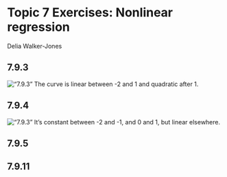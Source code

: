 # Topic 7 Exercises: Nonlinear regression

Delia Walker-Jones

## 7.9.3
!["7.9.3"](/home/local/MAC/dwalkerj/Math-253-finished/Math-253-Assignments/7.9.3_graph.jpg)
The curve is linear between -2 and 1 and quadratic after 1.

## 7.9.4
!["7.9.3"](/home/local/MAC/dwalkerj/Math-253-finished/Math-253-Assignments/7.9.4_graph.jpg)
It's constant between -2 and -1, and 0 and 1, but linear elsewhere.

## 7.9.5


## 7.9.11

